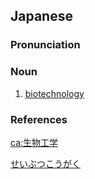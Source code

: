 ==Japanese==
{{wikipedia|lang=ja}}
{{ja-kanjitab|yomi=o|せい|ぶつ|こう|がく}}

===Pronunciation===
{{ja-pron|せいぶつ こうがく|acc=5|acc_ref=DJR|y=ko}}

===Noun===
{{ja-noun|せいぶつ こうがく}}

# [[biotechnology]]

===References===
<references/>

[[Category:ja:Biotechnology|せいぶつこうがく]]

[[ca:生物工学]]